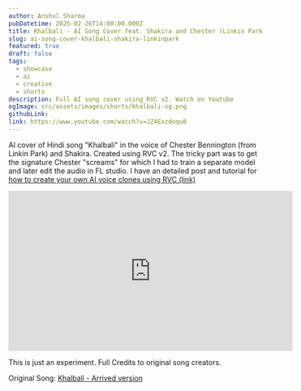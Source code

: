 ```yaml
---
author: Anshul Sharma
pubDatetime: 2025-02-26T14:00:00.000Z
title: Khalbali - AI Song Cover feat. Shakira and Chester (Linkin Park)
slug: ai-song-cover-khalbali-shakira-linkinpark
featured: true
draft: false
tags:
  - showcase
  - ai
  - creative
  - shorts
description: Full AI song cover using RVC v2. Watch on Youtube
ogImage: src/assets/images/shorts/khalbali-og.png
githubLink: 
link: https://www.youtube.com/watch?v=JZ4Exzdoqu8
---
```



AI cover of Hindi song "Khalbali" in the voice of Chester Bennington (from Linkin Park) and Shakira. Created using RVC v2. The tricky part was to get the signature Chester "screams" for which I had to train a separate model and later edit the audio in FL studio. 
I have an detailed post and tutorial for [how to create your own AI voice clones using RVC (link)](/posts/ai-song-covers-using-rvc/)

<iframe width="560" height="315" src="https://www.youtube.com/embed/JZ4Exzdoqu8?si=uUFhIDm4z7r9ybOM" title="YouTube video player" frameborder="0" allow="accelerometer; autoplay; clipboard-write; encrypted-media; gyroscope; picture-in-picture; web-share" referrerpolicy="strict-origin-when-cross-origin" allowfullscreen></iframe>

This is just an experiment. Full Credits to original song creators.

Original Song: [Khalbali - Arrived version](https://www.youtube.com/watch?v=ZNqYUozZVw8&t=0s)
